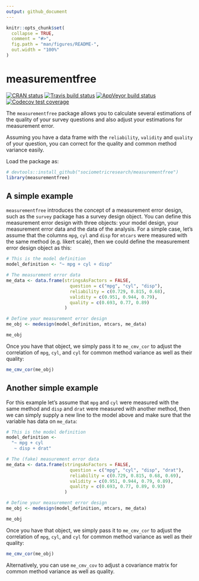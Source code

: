 ```yaml
---
output: github_document
---
```


<!-- README.md is generated from README.Rmd. Please edit that file -->

```r
knitr::opts_chunk$set(
  collapse = TRUE,
  comment = "#>",
  fig.path = "man/figures/README-",
  out.width = "100%"
)
```
# measurementfree

<!-- badges: start -->
[![CRAN status](https://www.r-pkg.org/badges/version/measurementfree)](https://cran.r-project.org/package=measurementfree)
[![Travis build status](https://travis-ci.org/sociometricresearch/measurementfree.svg?branch=master)](https://travis-ci.org/sociometricresearch/measurementfree)
[![AppVeyor build status](https://ci.appveyor.com/api/projects/status/github/sociometricresearch/measurementfree?branch=master&svg=true)](https://ci.appveyor.com/project/sociometricresearch/measurementfree)
[![Codecov test coverage](https://codecov.io/gh/sociometricresearch/measurementfree/branch/master/graph/badge.svg)](https://codecov.io/gh/sociometricresearch/measurementfree?branch=master)
<!-- badges: end -->

The `measurementfree` package allows you to calculate several estimations of the quality of your survey questions and also adjust your estimations for measurement error.

Assuming you have a data frame with the `reliability`, `validity` and `quality` of your question, you can correct for the quality and common method variance easily.

Load the package as:

```r
# devtools::install_github("sociometricresearch/measurementfree")
library(measurementfree)
```

## A simple example

`measurementfree` introduces the concept of a measurement error design, such as the `survey` package has a survey design object. You can define this measurement error design with three objects: your model design, your measurement error data and the data of the analysis. For a simple case, let's assume that the columns `mpg`, `cyl` and `disp` for `mtcars` were measured with the same method (e.g. likert scale), then we could define the measurement error design object as this:

```r
# This is the model definition
model_definition <- "~ mpg + cyl + disp"

# The measurement error data
me_data <- data.frame(stringsAsFactors = FALSE,
                        question = c("mpg", "cyl", "disp"),
                        reliability = c(0.729, 0.815, 0.68),
                        validity = c(0.951, 0.944, 0.79),
                        quality = c(0.693, 0.77, 0.89)
                      )

# Define your measurement error design
me_obj <- medesign(model_definition, mtcars, me_data)

me_obj
```

Once you have that object, we simply pass it to `me_cmv_cor` to adjust the correlation of `mpg`, `cyl`, and `cyl` for common method variance as well as their quality:

```r
me_cmv_cor(me_obj)
```

## Another simple example

For this example let's assume that `mpg` and `cyl` were measured with the same method and `disp` and `drat` were measured with another method, then we can simply supply a new line to the model above and make sure that the variable has data on `me_data`:

```r
# This is the model definition
model_definition <-
  "~ mpg + cyl
   ~ disp + drat"

# The (fake) measurement error data
me_data <- data.frame(stringsAsFactors = FALSE,
                        question = c("mpg", "cyl", "disp", "drat"),
                        reliability = c(0.729, 0.815, 0.68, 0.69),
                        validity = c(0.951, 0.944, 0.79, 0.89),
                        quality = c(0.693, 0.77, 0.89, 0.93)
                      )

# Define your measurement error design
me_obj <- medesign(model_definition, mtcars, me_data)

me_obj
```

Once you have that object, we simply pass it to `me_cmv_cor` to adjust the correlation of `mpg`, `cyl`, and `cyl` for common method variance as well as their quality:

```r
me_cmv_cor(me_obj)
```

Alternatively, you can use `me_cmv_cov` to adjust a covariance matrix for common method variance as well as quality.
